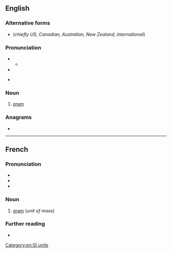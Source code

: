 {{also|Gramme|-gramme}}
==English==

===Alternative forms===
* {{l|en|gram}} (''chiefly US, Canadian, Australian, New Zealand, international'')

===Pronunciation===
* {{IPA|en|/ɡɹæm/}}
** {{audio|en|LL-Q1860 (eng)-Vealhurl-gramme.wav|Audio (UK)}}
* {{rhymes|en|æm|s=1}}
* {{homophones|en|gram|graham}} {{qualifier|GenAm}}

===Noun===
{{en-noun}}

# {{lb|en|British|dated}} [[gram]] {{gloss|unit of mass}}

===Anagrams===
* {{anagrams|en|a=aegmmr|gammer}}

[[Category:en:SI units]]

----

==French==

===Pronunciation===
* {{fr-IPA}}
* {{audio|fr|Fr-gramme.ogg|audio}}
* {{audio|fr|Fr-Paris--gramme.ogg|Audio (Paris)}}

===Noun===
{{fr-noun|m}}

# [[gram]] (''unit of mass'')

===Further reading===
* {{R:TLFi}}